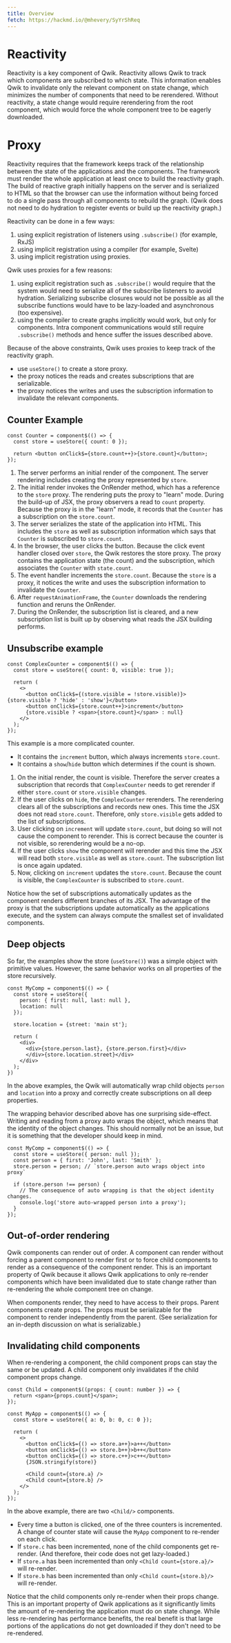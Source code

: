 ```yaml
---
title: Overview
fetch: https://hackmd.io/@mhevery/SyYrShReq
---
```


# Reactivity

Reactivity is a key component of Qwik. Reactivity allows Qwik to track which components are subscribed to which state. This information enables Qwik to invalidate only the relevant component on state change, which minimizes the number of components that need to be rerendered. Without reactivity, a state change would require rerendering from the root component, which would force the whole component tree to be eagerly downloaded.

# Proxy

Reactivity requires that the framework keeps track of the relationship between the state of the applications and the components. The framework must render the whole application at least once to build the reactivity graph. The build of reactive graph initially happens on the server and is serialized to HTML so that the browser can use the information without being forced to do a single pass through all components to rebuild the graph. (Qwik does not need to do hydration to register events or build up the reactivity graph.)

Reactivity can be done in a few ways:

1. using explicit registration of listeners using `.subscribe()` (for example, RxJS)
2. using implicit registration using a compiler (for example, Svelte)
3. using implicit registration using proxies.

Qwik uses proxies for a few reasons:

1. using explicit registration such as `.subscribe()` would require that the system would need to serialize all of the subscribe listeners to avoid hydration. Serializing subscribe closures would not be possible as all the subscribe functions would have to be lazy-loaded and asynchronous (too expensive).
2. using the compiler to create graphs implicitly would work, but only for components. Intra component communications would still require `.subscribe()` methods and hence suffer the issues described above.

Because of the above constraints, Qwik uses proxies to keep track of the reactivity graph.

- use `useStore()` to create a store proxy.
- the proxy notices the reads and creates subscriptions that are serializable.
- the proxy notices the writes and uses the subscription information to invalidate the relevant components.

## Counter Example

```tsx
const Counter = component$(() => {
  const store = useStore({ count: 0 });

  return <button onClick$={store.count++}>{store.count}</button>;
});
```

1. The server performs an initial render of the component. The server rendering includes creating the proxy represented by `store`.
2. The initial render invokes the OnRender method, which has a reference to the `store` proxy. The rendering puts the proxy to "learn" mode. During the build-up of JSX, the proxy observers a read to `count` property. Because the proxy is in the "learn" mode, it records that the `Counter` has a subscription on the `store.count`.
3. The server serializes the state of the application into HTML. This includes the `store` as well as subscription information which says that `Counter` is subscribed to `store.count`.
4. In the browser, the user clicks the button. Because the click event handler closed over `store`, the Qwik restores the store proxy. The proxy contains the application state (the count) and the subscription, which associates the `Counter` with `state.count`.
5. The event handler increments the `store.count`. Because the `store` is a proxy, it notices the write and uses the subscription information to invalidate the `Counter`.
6. After `requestAnimationFrame`, the `Counter` downloads the rendering function and reruns the OnRender.
7. During the OnRender, the subscription list is cleared, and a new subscription list is built up by observing what reads the JSX building performs.

## Unsubscribe example

```tsx
const ComplexCounter = component$(() => {
  const store = useStore({ count: 0, visible: true });

  return (
    <>
      <button onClick$={(store.visible = !store.visible)}>{store.visible ? 'hide' : 'show'}</button>
      <button onClick$={store.count++}>increment</button>
      {store.visible ? <span>{store.count}</span> : null}
    </>
  );
});
```

This example is a more complicated counter.

- It contains the `increment` button, which always increments `store.count`.
- It contains a `show`/`hide` button which determines if the count is shown.

1. On the initial render, the count is visible. Therefore the server creates a subscription that records that `ComplexCounter` needs to get rerender if either `store.count` or `store.visible` changes.
2. If the user clicks on `hide`, the `ComplexCounter` rerenders. The rerendering clears all of the subscriptions and records new ones. This time the JSX does not read `store.count`. Therefore, only `store.visible` gets added to the list of subscriptions.
3. User clicking on `increment` will update `store.count`, but doing so will not cause the component to rerender. This is correct because the counter is not visible, so rerendering would be a no-op.
4. If the user clicks `show` the component will rerender and this time the JSX will read both `store.visible` as well as `store.count`. The subscription list is once again updated.
5. Now, clicking on `increment` updates the `store.count`. Because the count is visible, the `ComplexCounter` is subscribed to `store.count`.

Notice how the set of subscriptions automatically updates as the component renders different branches of its JSX. The advantage of the proxy is that the subscriptions update automatically as the applications execute, and the system can always compute the smallest set of invalidated components.

## Deep objects

So far, the examples show the store (`useStore()`) was a simple object with primitive values. However, the same behavior works on all properties of the store recursively.

```tsx
const MyComp = component$(() => {
  const store = useStore({
    person: { first: null, last: null },
    location: null
  });

  store.location = {street: 'main st'};

  return (
    <div>
      <div>{store.person.last}, {store.person.first}</div>
      </div>{store.location.street}</div>
    </div>
  );
})
```

In the above examples, the Qwik will automatically wrap child objects `person` and `location` into a proxy and correctly create subscriptions on all deep properties.

The wrapping behavior described above has one surprising side-effect. Writing and reading from a proxy auto wraps the object, which means that the identity of the object changes. This should normally not be an issue, but it is something that the developer should keep in mind.

```tsx
const MyComp = component$(() => {
  const store = useStore({ person: null });
  const person = { first: 'John', last: 'Smith' };
  store.person = person; // `store.person auto wraps object into proxy`

  if (store.person !== person) {
    // The consequence of auto wrapping is that the object identity changes.
    console.log('store auto-wrapped person into a proxy');
  }
});
```


## Out-of-order rendering

Qwik components can render out of order. A component can render without forcing a parent component to render first or to force child components to render as a consequence of the component render. This is an important property of Qwik because it allows Qwik applications to only re-render components which have been invalidated due to state change rather than re-rendering the whole component tree on change.

When components render, they need to have access to their props. Parent components create props. The props must be serializable for the component to render independently from the parent. (See serialization for an in-depth discussion on what is serializable.)

## Invalidating child components

When re-rendering a component, the child component props can stay the same or be updated. A child component only invalidates if the child component props change.

```tsx
const Child = component$((props: { count: number }) => {
  return <span>{props.count}</span>;
});

const MyApp = component$(() => {
  const store = useStore({ a: 0, b: 0, c: 0 });

  return (
    <>
      <button onClick$={() => store.a++}>a++</button>
      <button onClick$={() => store.b++}>b++</button>
      <button onClick$={() => store.c++}>c++</button>
      {JSON.stringify(store)}

      <Child count={store.a} />
      <Child count={store.b} />
    </>
  );
});
```

In the above example, there are two `<Child/>` components.

- Every time a button is clicked, one of the three counters is incremented. A change of counter state will cause the `MyApp` component to re-render on each click.
- If `store.c` has been incremented, none of the child components get re-render. (And therefore, their code does not get lazy-loaded.)
- If `store.a` has been incremented than only `<Child count={store.a}/>` will re-render.
- If `store.b` has been incremented than only `<Child count={store.b}/>` will re-render.

Notice that the child components only re-render when their props change. This is an important property of Qwik applications as it significantly limits the amount of re-rendering the application must do on state change. While less re-rendering has performance benefits, the real benefit is that large portions of the applications do not get downloaded if they don't need to be re-rendered.
